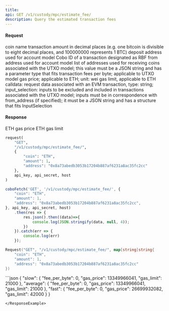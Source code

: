 ```yaml
---
title: 
api: GET /v1/custody/mpc/estimate_fee/ 
description: Query the estimated transaction fees 
---
```

#### Request 

<ParamField body="coin" type="String" required>coin name</ParamField> 
<ParamField body="amount" type="Int" >transaction amount in decimal places (e.g. one bitcoin is divisible to eight decimal places, and 100000000 represents 1 BTC)</ParamField> 
<ParamField body="address" type="String" >deposit address used for account model</ParamField> 
<ParamField body="replace_cobo_id" type="String" >Cobo ID of a transaction designated as RBF</ParamField> 
<ParamField body="from_address" type="String" >from address used for account model</ParamField> 
<ParamField body="to_address_details" type="Json" >list of addresses used for receiving coins associated with the UTXO model; this value must be a JSON string and has a parameter type that fits</ParamField>
<ParamField body="fee" type="Float" >transaction fees per byte; applicable to UTXO model</ParamField> 
<ParamField body="gas_price" type="Int" >gas price; applicable to ETH; unit: wei</ParamField> 
<ParamField body="gas_limit" type="Int" >gas limit, applicable to ETH</ParamField> 
<ParamField body="extra_parameters" type="Json" >calldata: request data associated with an EVM transaction, type: string; input_selection: inputs to be excluded and included in transactions associated with the UTXO model; inputs must be in correspondence with from_address (if specified); it must be a JSON string and has a structure that fits InputSelection</ParamField> 

#### Response 

<ResponseField name="gas_price" type="Int" >ETH gas price</ResponseField> 
<ResponseField name="gas_limit" type="Int" >ETH gas limit</ResponseField> 
<RequestExample>
```python Python
request(
    "GET",
    "/v1/custody/mpc/estimate_fee/",
    {
        "coin": "ETH",
        "amount": 1,
        "address": "0x8a73abedb3053b17204b887af6231a8ac35fc2cc"
    },
    api_key, api_secret, host
)
```
```javascript JavaScript
coboFetch('GET', '/v1/custody/mpc/estimate_fee/', {
    "coin": "ETH",
    "amount": 1,
    "address": "0x8a73abedb3053b17204b887af6231a8ac35fc2cc",
}, api_key, api_secret, host)
    .then(res => {
        res.json().then((data)=>{
            console.log(JSON.stringify(data, null, 4));
        })
    }).catch(err => {
        console.log(err)
    });
```
```go Go
Request("GET", "/v1/custody/mpc/estimate_fee/", map[string]string{
    "coin": "ETH",
    "amount": 1,
    "address": "0x8a73abedb3053b17204b887af6231a8ac35fc2cc"
})
```
</RequestExample>

<ResponseExample>
```json
{
  "slow": {
    "fee_per_byte": 0,
    "gas_price": 13349966041,
    "gas_limit": 21000
  },
  "average": {
    "fee_per_byte": 0,
    "gas_price": 13349966041,
    "gas_limit": 21000
  },
  "fast": {
    "fee_per_byte": 0,
    "gas_price": 26699932082,
    "gas_limit": 42000
  }
}

```
</ResponseExample>
